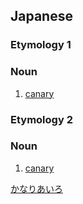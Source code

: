 ==Japanese==

===Etymology 1===
{{ja-kanjitab}}

===Noun===
{{ja-noun|かなりあいろ}}

# [[canary]] {{gloss|colour}}

===Etymology 2===
{{ja-kanjitab|きん|し|じゃく|いろ|yomi=j}}

===Noun===
{{ja-noun|きんしじゃくいろ}}

# [[canary]] {{gloss|colour}}

[[Category:ja:Yellows|かなりあいろ]]